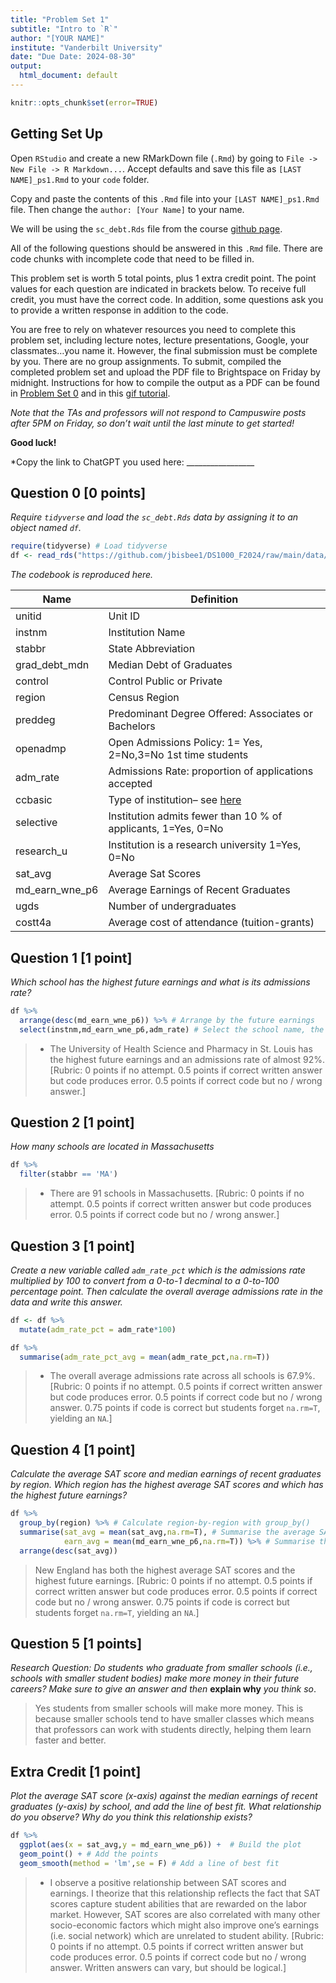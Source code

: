 ```yaml
---
title: "Problem Set 1"
subtitle: "Intro to `R`"
author: "[YOUR NAME]"
institute: "Vanderbilt University"
date: "Due Date: 2024-08-30"
output:
  html_document: default
---
```


```r
knitr::opts_chunk$set(error=TRUE)
```


## Getting Set Up

Open `RStudio` and create a new RMarkDown file (`.Rmd`) by going to `File -> New File -> R Markdown...`.
Accept defaults and save this file as `[LAST NAME]_ps1.Rmd` to your `code` folder.

Copy and paste the contents of this `.Rmd` file into your `[LAST NAME]_ps1.Rmd` file. Then change the `author: [Your Name]` to your name.

We will be using the `sc_debt.Rds` file from the course [github page](https://github.com/jbisbee1/DS1000_F2024/blob/main/data/sc_debt.Rds).

All of the following questions should be answered in this `.Rmd` file. There are code chunks with incomplete code that need to be filled in. 

This problem set is worth 5 total points, plus 1 extra credit point. The point values for each question are indicated in brackets below. To receive full credit, you must have the correct code. In addition, some questions ask you to provide a written response in addition to the code.

You are free to rely on whatever resources you need to complete this problem set, including lecture notes, lecture presentations, Google, your classmates...you name it. However, the final submission must be complete by you. There are no group assignments. To submit, compiled the completed problem set and upload the PDF file to Brightspace on Friday by midnight. Instructions for how to compile the output as a PDF can be found in [Problem Set 0](https://github.com/jbisbee1/DS1000_F2024/blob/main/Psets/ds1000_pset_0.pdf) and in this [gif tutorial](https://github.com/jbisbee1/DS1000_F2024/blob/main/Psets/save_as_pdf.gif). 

*Note that the TAs and professors will not respond to Campuswire posts after 5PM on Friday, so don't wait until the last minute to get started!*

**Good luck!**

*Copy the link to ChatGPT you used here: _________________



## Question 0 [0 points]
*Require `tidyverse` and load the `sc_debt.Rds` data by assigning it to an object named `df`.*
```r
require(tidyverse) # Load tidyverse
df <- read_rds("https://github.com/jbisbee1/DS1000_F2024/raw/main/data/sc_debt.Rds") # Load the dataset
```

*The codebook is reproduced here.*

| Name           | Definition                                                                                                                                                                                             |
|----------------|--------------------------------------------------------------------------------------------------------------------------------------------------------------------------------------------------------|
| unitid         | Unit ID                                                                                                                                                                                                |
| instnm         | Institution Name                                                                                                                                                                                       |
| stabbr         | State Abbreviation                                                                                                                                                                                     |
| grad_debt_mdn  | Median Debt of Graduates                                                                                                                                                                               |
| control        | Control Public or Private                                                                                                                                                                              |
| region         | Census Region                                                                                                                                                                                          |
| preddeg        | Predominant Degree Offered: Associates or Bachelors                                                                                                                                                    |
| openadmp       | Open Admissions Policy: 1= Yes, 2=No,3=No 1st time students                                                                                                                                            |
| adm_rate       | Admissions Rate: proportion of applications accepted                                                                                                                                                   |
| ccbasic        | Type of institution-- see [here](https://data.ed.gov/dataset/9dc70e6b-8426-4d71-b9d5-70ce6094a3f4/resource/658b5b83-ac9f-4e41-913e-9ba9411d7967/download/collegescorecarddatadictionary_01192021.xlsx) |
| selective      | Institution admits fewer than 10 % of applicants, 1=Yes, 0=No                                                                                                                                          |
| research_u     | Institution is a research university 1=Yes, 0=No                                                                                                                                                      |
| sat_avg        | Average Sat Scores                                                                                                                                                                                     |
| md_earn_wne_p6 | Average Earnings of Recent Graduates                                                                                                                                                                   |
|ugds  | Number of undergraduates |
| costt4a | Average cost of attendance (tuition-grants) |


## Question 1 [1 point]
*Which school has the highest future earnings and what is its admissions rate?*
```r
df %>% 
  arrange(desc(md_earn_wne_p6)) %>% # Arrange by the future earnings
  select(instnm,md_earn_wne_p6,adm_rate) # Select the school name, the admission rate, and the state
```

> - The University of Health Science and Pharmacy in St. Louis has the highest future earnings and an admissions rate of almost 92%. [Rubric: 0 points if no attempt. 0.5 points if correct written answer but code produces error. 0.5 points if correct code but no / wrong answer.]

## Question 2 [1 point]
*How many schools are located in Massachusetts*
```r
df %>%
  filter(stabbr == 'MA')
```

> - There are 91 schools in Massachusetts. [Rubric: 0 points if no attempt. 0.5 points if correct written answer but code produces error. 0.5 points if correct code but no / wrong answer.] 

## Question 3 [1 point]
*Create a new variable called `adm_rate_pct` which is the admissions rate multiplied by 100 to convert from a 0-to-1 decminal to a 0-to-100 percentage point. Then calculate the overall average admissions rate in the data and write this answer.*

```r
df <- df %>%
  mutate(adm_rate_pct = adm_rate*100)

df %>%
  summarise(adm_rate_pct_avg = mean(adm_rate_pct,na.rm=T))
```

> - The overall average admissions rate across all schools is 67.9%. [Rubric: 0 points if no attempt. 0.5 points if correct written answer but code produces error. 0.5 points if correct code but no / wrong answer. 0.75 points if code is correct but students forget `na.rm=T`, yielding an `NA`.]

## Question 4 [1 point]
*Calculate the average SAT score and median earnings of recent graduates by region. Which region has the highest average SAT scores and which has the highest future earnings?*
```r
df %>%
  group_by(region) %>% # Calculate region-by-region with group_by()
  summarise(sat_avg = mean(sat_avg,na.rm=T), # Summarise the average SAT
            earn_avg = mean(md_earn_wne_p6,na.rm=T)) %>% # Summarise the average earnings
  arrange(desc(sat_avg))
```

> New England has both the highest average SAT scores and the highest future earnings. [Rubric: 0 points if no attempt. 0.5 points if correct written answer but code produces error. 0.5 points if correct code but no / wrong answer. 0.75 points if code is correct but students forget `na.rm=T`, yielding an `NA`.]

## Question 5 [1 points]
*Research Question: Do students who graduate from smaller schools (i.e., schools with smaller student bodies) make more money in their future careers? Make sure to give an answer and then* **explain why** *you think so*.

>Yes students from smaller schools will make more money. This is because smaller schools tend to have smaller classes which means that professors can work with students directly, helping them learn faster and better.



## Extra Credit [1 point]
*Plot the average SAT score (x-axis) against the median earnings of recent graduates (y-axis) by school, and add the line of best fit. What relationship do you observe? Why do you think this relationship exists?*
```r
df %>%
  ggplot(aes(x = sat_avg,y = md_earn_wne_p6)) +  # Build the plot
  geom_point() + # Add the points
  geom_smooth(method = 'lm',se = F) # Add a line of best fit
```

> - I observe a positive relationship between SAT scores and earnings. I theorize that this relationship reflects the fact that SAT scores capture student abilities that are rewarded on the labor market. However, SAT scores are also correlated with many other socio-economic factors which might also improve one's earnings (i.e. social network) which are unrelated to student ability. [Rubric: 0 points if no attempt. 0.5 points if correct written answer but code produces error. 0.5 points if correct code but no / wrong answer. Written answers can vary, but should be logical.]

